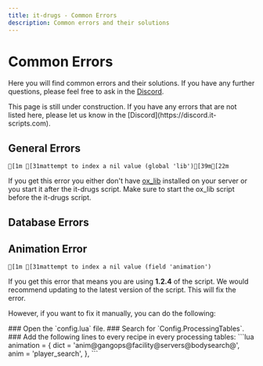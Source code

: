 ```yaml
---
title: it-drugs - Common Errors
description: Common errors and their solutions
---
```



# Common Errors
Here you will find common errors and their solutions. If you have any further questions, please feel free to ask in the [Discord](https://discord.it-scripts.com).

<Callout type="info">
This page is still under construction.
If you have any errors that are not listed here, please let us know in the [Discord](https://discord.it-scripts.com).
</Callout>

## General Errors

```ansi
[1m [31mattempt to index a nil value (global 'lib')[39m[22m
```
If you get this error you either don't have [ox_lib](https://github.com/overextended/ox_lib) installed on your server or you start it after the it-drugs script.
Make sure to start the ox_lib script before the it-drugs script.

## Database Errors


## Animation Error

```ansi
[1m [31mattempt to index a nil value (field 'animation')
```

If you get this error that means you are using **1.2.4** of the script. 
We would recommend updating to the latest version of the script. This will fix the error.
<ExternLink href="https://docs.it-scripts.com/it-drugs/update#v124-to-13x"></ExternLink>

However, if you want to fix it manually, you can do the following:

<Steps>
### Open the `config.lua` file.
### Search for `Config.ProcessingTables`.
### Add the following lines to every recipe in every processing tables:
```lua
animation = {
    dict = 'anim@gangops@facility@servers@bodysearch@',
    anim = 'player_search',
},
```
</Steps>